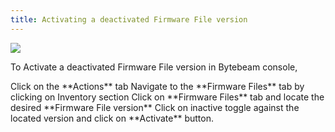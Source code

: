 ```yaml
---
title: Activating a deactivated Firmware File version
---
```

![](https://usercontent.clueso.io/1f4455e0-789e-4beb-8cd9-4dac96bc47e4/c6c213b2-d934-4510-8d0c-76d8c5e21e00/48c6961e-4d9a-420a-9505-0e8e462062fb/images/4bcedd62-66ea-434c-924b-3fc2bae3e3d2.gif)

To Activate a deactivated Firmware File version in Bytebeam console,

<Steps>
  <Step title="Access Actions Tab">
    Click on the **Actions** tab
  </Step>
  <Step title="Go to Inventory Tab and Access Firmware Files Tab">
    Navigate to the **Firmware Files** tab by clicking on Inventory section
  </Step>
  <Step title="Locate the desired Firmware File version ">
    Click on **Firmware Files** tab and locate the desired **Firmware File version**
</Step>
<Step title="Click on inactive toggle and Initiate Activation">
    Click on inactive toggle against the located version and click on **Activate** button.
</Step>
</Steps>